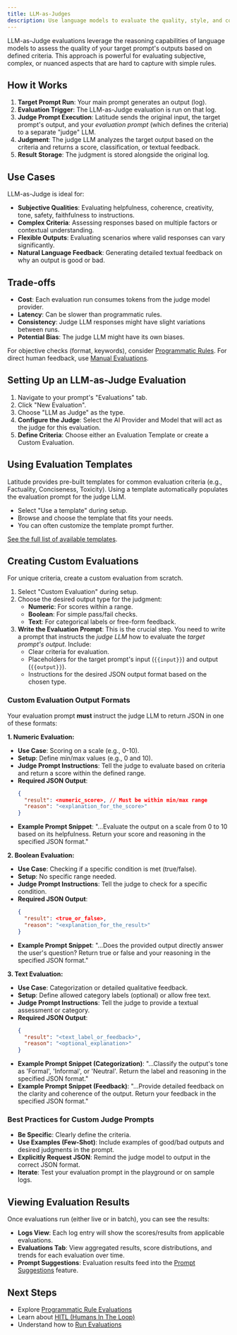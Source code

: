 ```yaml
---
title: LLM-as-Judges
description: Use language models to evaluate the quality, style, and correctness of prompt outputs.
---
```


LLM-as-Judge evaluations leverage the reasoning capabilities of language models to assess the quality of your target prompt's outputs based on defined criteria. This approach is powerful for evaluating subjective, complex, or nuanced aspects that are hard to capture with simple rules.

## How it Works

1.  **Target Prompt Run**: Your main prompt generates an output (log).
2.  **Evaluation Trigger**: The LLM-as-Judge evaluation is run on that log.
3.  **Judge Prompt Execution**: Latitude sends the original input, the target prompt's output, and your _evaluation prompt_ (which defines the criteria) to a separate "judge" LLM.
4.  **Judgment**: The judge LLM analyzes the target output based on the criteria and returns a score, classification, or textual feedback.
5.  **Result Storage**: The judgment is stored alongside the original log.

## Use Cases

LLM-as-Judge is ideal for:

- **Subjective Qualities**: Evaluating helpfulness, coherence, creativity, tone, safety, faithfulness to instructions.
- **Complex Criteria**: Assessing responses based on multiple factors or contextual understanding.
- **Flexible Outputs**: Evaluating scenarios where valid responses can vary significantly.
- **Natural Language Feedback**: Generating detailed textual feedback on why an output is good or bad.

## Trade-offs

- **Cost**: Each evaluation run consumes tokens from the judge model provider.
- **Latency**: Can be slower than programmatic rules.
- **Consistency**: Judge LLM responses might have slight variations between runs.
- **Potential Bias**: The judge LLM might have its own biases.

For objective checks (format, keywords), consider [Programmatic Rules](/guides/evaluations/programmatic_rules). For direct human feedback, use [Manual Evaluations](/guides/evaluations/humans-in-the-loop).

## Setting Up an LLM-as-Judge Evaluation

1.  Navigate to your prompt's "Evaluations" tab.
2.  Click "New Evaluation".
3.  Choose "LLM as Judge" as the type.
4.  **Configure the Judge**: Select the AI Provider and Model that will act as the judge for this evaluation.
5.  **Define Criteria**: Choose either an Evaluation Template or create a Custom Evaluation.

## Using Evaluation Templates

Latitude provides pre-built templates for common evaluation criteria (e.g., Factuality, Conciseness, Toxicity). Using a template automatically populates the evaluation prompt for the judge LLM.

- Select "Use a template" during setup.
- Browse and choose the template that fits your needs.
- You can often customize the template prompt further.

[See the full list of available templates](/guides/evaluations/evaluation-templates).

## Creating Custom Evaluations

For unique criteria, create a custom evaluation from scratch.

1.  Select "Custom Evaluation" during setup.
2.  Choose the desired output type for the judgment:
    - **Numeric**: For scores within a range.
    - **Boolean**: For simple pass/fail checks.
    - **Text**: For categorical labels or free-form feedback.
3.  **Write the Evaluation Prompt**: This is the crucial step. You need to write a prompt that instructs the _judge LLM_ how to evaluate the _target prompt's output_. Include:
    - Clear criteria for evaluation.
    - Placeholders for the target prompt's input (`{{input}}`) and output (`{{output}}`).
    - Instructions for the desired JSON output format based on the chosen type.

### Custom Evaluation Output Formats

Your evaluation prompt **must** instruct the judge LLM to return JSON in one of these formats:

**1. Numeric Evaluation:**

- **Use Case**: Scoring on a scale (e.g., 0-10).
- **Setup**: Define min/max values (e.g., 0 and 10).
- **Judge Prompt Instructions**: Tell the judge to evaluate based on criteria and return a score within the defined range.
- **Required JSON Output**:
  ```json
  {
    "result": <numeric_score>, // Must be within min/max range
    "reason": "<explanation_for_the_score>"
  }
  ```
- **Example Prompt Snippet**: "...Evaluate the output on a scale from 0 to 10 based on its helpfulness. Return your score and reasoning in the specified JSON format."

**2. Boolean Evaluation:**

- **Use Case**: Checking if a specific condition is met (true/false).
- **Setup**: No specific range needed.
- **Judge Prompt Instructions**: Tell the judge to check for a specific condition.
- **Required JSON Output**:
  ```json
  {
    "result": <true_or_false>,
    "reason": "<explanation_for_the_result>"
  }
  ```
- **Example Prompt Snippet**: "...Does the provided output directly answer the user's question? Return true or false and your reasoning in the specified JSON format."

**3. Text Evaluation:**

- **Use Case**: Categorization or detailed qualitative feedback.
- **Setup**: Define allowed category labels (optional) or allow free text.
- **Judge Prompt Instructions**: Tell the judge to provide a textual assessment or category.
- **Required JSON Output**:
  ```json
  {
    "result": "<text_label_or_feedback>",
    "reason": "<optional_explanation>"
  }
  ```
- **Example Prompt Snippet (Categorization)**: "...Classify the output's tone as 'Formal', 'Informal', or 'Neutral'. Return the label and reasoning in the specified JSON format."
- **Example Prompt Snippet (Feedback)**: "...Provide detailed feedback on the clarity and coherence of the output. Return your feedback in the specified JSON format."

### Best Practices for Custom Judge Prompts

- **Be Specific**: Clearly define the criteria.
- **Use Examples (Few-Shot)**: Include examples of good/bad outputs and desired judgments in the prompt.
- **Explicitly Request JSON**: Remind the judge model to output in the correct JSON format.
- **Iterate**: Test your evaluation prompt in the playground or on sample logs.

## Viewing Evaluation Results

Once evaluations run (either live or in batch), you can see the results:

- **Logs View**: Each log entry will show the scores/results from applicable evaluations.
- **Evaluations Tab**: View aggregated results, score distributions, and trends for each evaluation over time.
- **Prompt Suggestions**: Evaluation results feed into the [Prompt Suggestions](/guides/evaluations/prompt-suggestions) feature.

## Next Steps

- Explore [Programmatic Rule Evaluations](/guides/evaluations/programmatic_rules)
- Learn about [HITL (Humans In The Loop)](/guides/evaluations/humans-in-the-loop)
- Understand how to [Run Evaluations](/guides/evaluations/running-evaluations)
